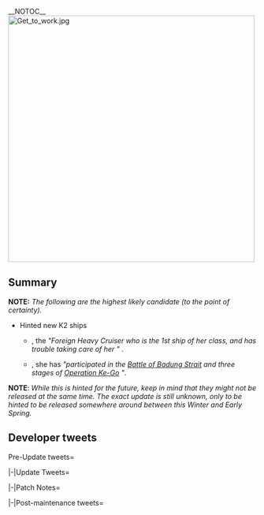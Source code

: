 __NOTOC__
[[File:Get_to_work.jpg|center|500px]]

==Summary==
'''NOTE:''' ''The following are the highest likely candidate (to the point of certainty).''

*Hinted new K2 ships
**{{ShipLink|Zara}}, the ''"Foreign Heavy Cruiser who is the 1st ship of her class, and has trouble taking care of her {{ShipLink|Pola|text=Sister Ship}}"'' .
**{{ShipLink|Arashio}}, she has ''"participated in the [https://en.wikipedia.org/wiki/Battle_of_Badung_Strait Battle of Badung Strait] and three stages of [https://en.wikipedia.org/wiki/Operation_Ke Operation Ke-Go] "''.
'''NOTE''': ''While this is hinted for the future, keep in mind that they might not be released at the same time. The exact update is still unknown, only to be hinted to be released somewhere around between this Winter and Early Spring.''

==Developer tweets==
<tabber>Pre-Update tweets=
{{MultiTweet
|MultiTweetID = preUpdate
|color = #ace
|title = Pre Update

|link01 = https://twitter.com/KanColle_STAFF/status/819706138820083712
|JP01 = 現在「艦これ」運営鎮守府では、妹の世話が大変な海外生まれの重巡姉妹の一番艦、そしてバリ島沖海戦や三次に渡るケ号作戦で活躍したある駆逐艦娘のさらなる改装(改二改装)の準備を進めています。今冬～春先までに実装予定です。お楽しみに！
|EN01 = Currently KanColle is preparing for the Kai Ni remodel of a Foreign Heavy Cruiser who is the 1st ship of her class, and has trouble taking care of her sister. There will also be another Kai Ni remodel for a Destroyer who has the history of participating in the Battle of Badung Strait and three stages of Operation Ke-Go.  These Kai Ni Remodel Updates will be implemented around this Winter~Early Spring. Please look forward to it!
|TL01 = [[User:Shinhwalee|Shinhwalee]]

|link02 = https://twitter.com/KanColle_STAFF/status/822619812564271104
|JP02 = 現在「艦これ」運営鎮守府では、緒戦のバリ島沖海戦や最前線ソロモン方面での輸送作戦、三次に渡るケ号作戦でも活躍した、第八駆逐隊に所属するある艦娘のさらなる改装(改二改装)の実装準備を進めています。お楽しみに！
|EN02 = Currently KanColle Development is under preparations for the release of the Second Remodel (Kai Ni Remodel) update of a Destroyer, a member of the 8th Destroyer Division, and had gone through three stages of Operation Ke, going through the Battle of Badung Straight and Transport Operation within the frontline of Solomon. Please look forward to it! 
|TL02 = [[User:Shinhwalee|Shinhwalee]]

|link03 = 
|JP03 = 
|TL03 = 

|link04 = 
|JP04 = 
|EN04 = 
|TL04 = 

|link05 = 
|JP05 = 
|TL05 = 

|link06 = 
|JP06 = 
|EN06 = 
|TL06 = 

|link07 = 
|JP07 = 
|EN07 = 
|TL07 = 

|link08 = 
|JP08 = 
|EN08 = 
|TL08 = 

|link09 = 
|JP09 = 
|EN09 = 
|TL09 = 

|link10 = 
|JP10 = 
|EN10 = 
|TL10 =

|link11 = 
|JP11 = 
|EN11 = 
|TL11 = 
}}

|-|Update Tweets=
{{MultiTweet
|MultiTweetID = Update
|color = #ace
|title = Update

|link01 = 
|JP01 = 
|EN01 = 
|TL01 = 

|link02 = 
|JP02 = 
|EN02 = 
|TL02 = 

|link03 = 
|JP03 = 
|EN03 = 
|TL03 = 

|link04 = 
|JP04 = 
|EN04 = 
|TL04 = 
}}

|-|Patch Notes=
{{MultiTweet
|MultiTweetID = patch
|color = #ace
|title = Patch notes
|link01 = 
|JP01 = 
|EN01 = 
|TL01 = 

|link02 = 
|JP02 = 
|EN02 = 
|TL02 = 

|link03 = 
|JP03 = 
|EN03 = 
|TL03 = 

|link04 = 
|JP04 = 
|EN04 = 
|TL04 = 
}}

|-|Post-maintenance tweets=
{{MultiTweet
|MultiTweetID = postmaint
|color = #ace
|title = Post-maintenance tweets

|link01 = 
|JP01 = 
|EN01 = 
|TL01 = 

|link02 = 
|JP02 = 
|EN02 = 
|TL02 = 

|link03 = 
|JP03 = 
|EN03 = 
|TL03 = 

|link04 = 
|JP04 = 
|EN04 = 
|TL04 = 

|link05 = 
|JP05 = 
|EN05 = 
|TL05 = 

|link06 = 
|JP06 = 
|EN06 = 
|TL06 = 

|link07 = 
|JP07 = 
|EN07 = 
|TL07 = 

|link08 = 
|JP08 = 
|EN08 = 
|TL08 = 

|link09 = 
|JP09 = 
|EN09 = 
|TL09 = 

|link10 = 
|JP10 = 
|EN10 = 
|TL10 =
|link11 = 
|JP11 = 
|EN11 = 
|TL11 = 

|link12 = 
|JP12 = 
|EN12 = 
|TL12 = 

|link13 = 
|JP13 = 
|EN13 = 
|TL13 = 

|link14 = 
|JP14 = 
|EN14 = 
|TL14 = 

|link15 = 
|JP15 = 
|EN15 = 
|TL15 = 

|link16 = 
|JP16 = 
|EN16 = 
|TL16 = 

|link17 = 
|JP17 = 
|EN17 = 
|TL17 = 

|link18 = 
|JP18 = 
|EN18 = 
|TL18 = 

|link19 = 
|JP19 = 
|EN19 = 
|TL19 = 

|link20 = 
|JP20 = 
|EN20 = 
|TL20 = 

|link21 = 
|JP21 = 
|EN21 = 
|TL21 = 

|link22 = 
|JP22 = 
|EN22 = 
|TL22 = 

|link23 = 
|JP23 = 
|EN23 = 
|TL23 = 

|link24 = 
|JP24 = 
|EN24 = 
|TL24 = 

|link25 = 
|JP25 = 
|EN25 = 
|TL25 = 

|link26 = 
|JP26 = 
|EN26 = 
|TL26 = 

|link27 = 
|JP27 = 
|EN27 = 
|TL27 = 

|link28 = 
|JP28 = 
|EN28 = 
|TL28 = 

|link29 = 
|JP29 = 
|EN29 = 
|TL29 = 

|link30 = 
|JP30 = 
|EN30 = 
|TL30 = 
}}
</tabber><ac_metadata title="Future Update(s): Upcoming 2 New Kai Ni - 1 Heavy Cruiser and 1 Destroyer." notify_everyone="1485063352"> </ac_metadata>